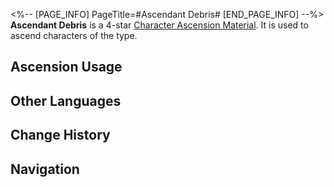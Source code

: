 <%-- [PAGE_INFO]
PageTitle=#Ascendant Debris#
[END_PAGE_INFO] --%>
{{Item Infobox
|id          = 110415
|image       = Item Ascendant Debris.png
|type        = Character Ascension Material
|invCategory = Upgrade Materials
|rarity      = 4
|effect      = 
|description = Remains of The Ascended. Can be used for Ascension of Wind characters.
|source1     = [[Stagnant Shadow: Alchemy Commission]]
|source2     = [[Stagnant Shadow (Alchemy Commission)]]
|source3     = [[Omni-Synthesizer]] &mdash; Material Exchange
}}
{{Description|The Ascended originally intended to bring the world a legacy of kindness, but as the bestowment of Abundance fades, understanding arrives alongside liberation: They were nothing more than a mortal with flesh and blood. Their ability to traverse the skies was nothing but an illusion, and all that remained of their existence was dust and dirt.<br /><br />''"I curse ye, Reignbow Arbiter..."''}}
'''Ascendant Debris''' is a 4-star [[Character Ascension Material]]. It is used to ascend characters of the {{Color|Wind|link=1}} type.

==Ascension Usage==
{{Ascension Usage}}

==Other Languages==
{{Other Languages
|en   = Ascendant Debris
|zhs  = 天人遗垢
|zht  = 天人遺垢
|ja   = 天人の残穢
|ko   = 천인의 유해
|es   = Vestigios elevados
|fr   = Restes de l'Entité transcendantale
|ru   = Прах вознёсшейся
|th   = Ascendant Debris
|vi   = Tro Tàn Thiên Nhân
|de   = Aufsteigende Trümmer
|id   = Ascendant Debris
|pt   = Detritos Ascendentes
}}

==Change History==
{{Change History|1.0}}

==Navigation==
{{Upgrade Material Navbox}}